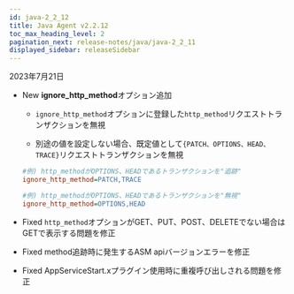 ```yaml
---
id: java-2_2_12
title: Java Agent v2.2.12
toc_max_heading_level: 2
pagination_next: release-notes/java/java-2_2_11
displayed_sidebar: releaseSidebar
---
```


2023年7月21日

- <Status>New</Status> <b>ignore_http_method</b>オプション追加

  - `ignore_http_method`オプションに登録した`http_method`リクエストトランザクションを無視

  - 別途の値を設定しない場合、既定値として`{PATCH、OPTIONS、HEAD、TRACE}`リクエストトランザクションを無視

  ```ini title='whatap.conf'
  #例) http_methodがOPTIONS、HEADであるトランザクションを"追跡"
  ignore_http_method=PATCH,TRACE

  #例) http_methodがOPTIONS、HEADであるトランザクションを"無視"
  ignore_http_method=OPTIONS,HEAD
  ```

- <Status>Fixed</Status> <code>http_method</code>オプションがGET、PUT、POST、DELETEでない場合はGETで表示する問題を修正

- <Status>Fixed</Status> method追跡時に発生するASM apiバージョンエラーを修正

- <Status>Fixed</Status> AppServiceStart.xプラグイン使用時に重複呼び出しされる問題を修正
